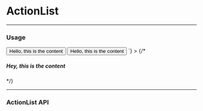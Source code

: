 
# ActionList

---

### Usage

<LiveCode>
  <LiveCode.Content 
    title="Example 1" 
    description="This is the description"
    code={`
      <Box>
        <Button mr={400} color="blue">Hello, this is the content</Button>
        <Button color="red">Hello, this is the content</Button>
      </Box>
    `}
  >
  </LiveCode.Content>
  <LiveCode.Content 
    title="Example 2" 
    description="This is the description"
    code="<h3>Hi, this is the content</h3>"
  >
  </LiveCode.Content>
  {/* <LiveCode.Content 
    title="Example 3" 
    description="This is the description"
  >
    <h5>Hey, this is the content</h5>
  </LiveCode.Content> */}
</LiveCode>

---

### ActionList API
<PropsTable component='ActionList' />
